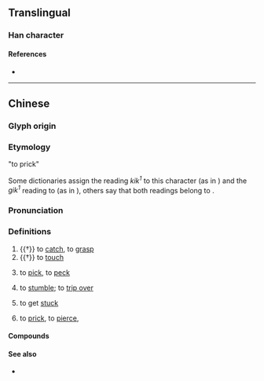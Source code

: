 {{character info}}
==Translingual==

===Han character===
{{Han char|rn=64|rad=手|as=12|sn=15|four=53050|canj=QJJI|ids=⿰扌戟}}

====References====
* {{Han ref|kx=0455.040|dkj=12720|dj=0804.100|hdz=31954.040|uh=64A0|ud=25760|bh=E5B0|bd=58800}}

----

==Chinese==
{{zh-forms|alt=棘-Cantonese, 𠽤-Cantonese, kick-Hong Kong Cantonese}}

===Glyph origin===
{{Han etym}}

=== Etymology ===
; "to prick"
Some dictionaries assign the reading ''kik<sup>1</sup>'' to this character (as in {{zh-l|撠手|tr=kik1 sau2}}) and the ''gik<sup>1</sup>'' reading to {{zh-l|棘|tr=-}} (as in {{zh-l|棘手|tr=gik1 sau2}}), others say that both readings belong to {{zh-l|棘|tr=-}}.

===Pronunciation===
{{zh-pron
|m=jǐ
|m-s=
|c=kik1,gik1
|c_note=gik1 — original reading, in {{zh-l|撠掖}} and {{zh-l|搏撠}}
|c-t=
|g=
|h=
|j=
|mb=
|md=
|mn=tw:giah/mg:kiah
|mn-t=
|w=
|x=
|mc=y
|oc=y
|ma=
|cat=v
}}

===Definitions===
{{zh-hanzi}}

# {{†}} to [[catch]], to [[grasp]]
# {{†}} to [[touch]]
# {{lb|zh|Min Nan}} to [[pick]], to [[peck]]
# {{lb|zh|Cantonese}} to [[stumble]]; to [[trip over]]
#: {{zh-x|小心 撠{kik1} 親|be careful of '''tripping over'''|C}}
# {{lb|zh|Cantonese}} to get [[stuck]]
# {{lb|zh|Cantonese}} to [[prick]], to [[pierce]], {{zh-alt form|棘|tr=kik1, gik1|nocap=+}}

====Compounds====
{{zh-der|撠手|撠腳|撠手撠腳|撠掖|搏撠|撠刺|惡撠|撠嚫|鞋撠:ôe-kiah}}

====See also====
* {{q|Cantonese}} {{zh-l|揢|tr=kak1|to obstruct}}